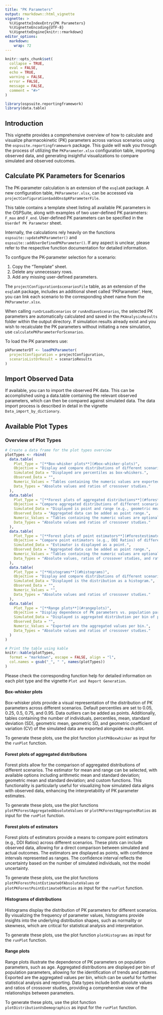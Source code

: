 ```yaml
---
title: "PK Parameters"
output: rmarkdown::html_vignette
vignette: >
  %\VignetteIndexEntry{PK Parameters}
  %\VignetteEncoding{UTF-8}
  %\VignetteEngine{knitr::rmarkdown}
editor_options: 
  markdown: 
    wrap: 72
---
```


```r
knitr::opts_chunk$set(
  collapse = TRUE,
  eval = FALSE,
  echo = TRUE,
  warning = FALSE,
  error = FALSE,
  message = FALSE,
  comment = "#>"
)
```

```r
library(ospsuite.reportingframework)
library(data.table)
```

## Introduction 

This vignette provides a comprehensive overview of how to calculate and visualize pharmacokinetic (PK) parameters across various scenarios using the `ospsuite.reportingframework` package. 
This guide will walk you through the process of utilizing the `PKParameter.xlsx` configuration table, importing observed data, and generating insightful visualizations to compare simulated and observed outcomes.

## Calculate PK Parameters for Scenarios

The PK-parameter calculation is an extension of the `esqlabR` package. A new configuration table, `PKParameter.xlsx`, can be accessed via `projectConfiguration$addOns$pKParameterFile`. 

This table contains a template sheet listing all available PK parameters in the OSPSuite, along with examples of two user-defined PK parameters: `F_max` and `F_end`. User-defined PK parameters can be specified in the `Userdef PK Parameter` sheet.

Internally, the calculations rely heavily on the functions `ospsuite::updatePKParameter()` and `ospsuite::addUserDefinedPKParameter()`. If any aspect is unclear, please refer to the respective function documentation for detailed information.

To configure the PK-parameter selection for a scenario:

1. Copy the "Template" sheet.  
2. Delete any unnecessary rows.  
3. Add any missing user-defined parameters.  

The `projectConfiguration$scenariosFile` table, as an extension of the `esqlabR` package, includes an additional sheet called 'PKParameter'. Here, you can link each scenario to the corresponding sheet name from the `PKParameter.xlsx`.

When calling `runOrLoadScenarios` or `runAndSaveScenarios`, the selected PK parameters are automatically calculated and saved in the `PKAnalysisResults` folder within the output directory. If simulation results already exist and you wish to recalculate the PK parameters without initiating a new simulation, use `calculatePKParameterForScenarios`.

To load the PK parameters use:

```r
pkParameterDT <- loadPKParameter(
  projectConfiguration = projectConfiguration,
  scenarioListOrResult = scenarioResults
)
```

## Import Observed Data

If available, you can to import the observed PK data. This can be accomplished using a data.table containing the relevant observed parameters, which can then be compared against simulated data. The data import process is described in detail in the vignette `Data_import_by_dictionary`. 

## Available Plot Types

### Overview of Plot Types

```r
# Create a data frame for the plot types overview
plotTypes <- rbind(
  data.table(
    Plot_Type = "[**Box-whisker plots**](#box-whisker-plots)",
    Objective = "Display and compare distributions of different scenarios.",
    Simulated_Data = "Displayed are percentiles as box-whiskers.",
    Observed_Data = "",
    Numeric_Values = "Tables containing the numeric values are exported additionally to each plot as CSV.",
    Data_Types = "Absolute values and ratios of crossover studies."
  ),
  data.table(
    Plot_Type = "[**Forest plots of aggregated distributions**](#forest-plots)",
    Objective = "Compare aggregated distributions of different scenarios. Compare observed data with simulated values.",
    Simulated_Data = "Displayed is point and range (e.g., geometric mean and geometric standard deviation).",
    Observed_Data = "Aggregated data can be added as point range.",
    Numeric_Values = "Tables containing the numeric values are optionally displayed.",
    Data_Types = "Absolute values and ratios of crossover studies."
  ),
  data.table(
    Plot_Type = "[**Forest plots of point estimators**](#forestestimator)",
    Objective = "Compare point estimators (e.g., DDI Ratios) of different scenarios. Compare observed data with simulated values.",
    Simulated_Data = "Estimator is displayed as a point.",
    Observed_Data = "Aggregated data can be added as point range.",
    Numeric_Values = "Tables containing the numeric values are optionally displayed.",
    Data_Types = "Absolute values, ratios of crossover studies, and ratios of scenarios if different studies."
  ),
  data.table(
    Plot_Type = "[**Histograms**](#histograms)",
    Objective = "Display and compare distributions of different scenarios.",
    Simulated_Data = "Displayed is the distribution as a histogram.",
    Observed_Data = "",
    Numeric_Values = "",
    Data_Types = "Absolute values and ratios of crossover studies."
  ),
  data.table(
    Plot_Type = "[**Range plots**](#rangeplots)",
    Objective = "Display dependence of PK parameters vs. population parameters (e.g., age).",
    Simulated_Data = "Displayed is aggregated distribution per bin of population parameter.",
    Observed_Data = "",
    Numeric_Values = "Exported are the aggregated values per bin.",
    Data_Types = "Absolute values and ratios of crossover studies."
  )
)

# Print the table using kable
knitr::kable(plotTypes,
  format = "markdown", escape = FALSE, align = "l",
  col.names = gsub("_", " ", names(plotTypes))
)
```

Please check the corresponding function help for detailed information on each plot type and the vignette `Plot and Report Generation`.

#### Box-whisker plots {#box-whisker-plots}

Box-whisker plots provide a visual representation of the distribution of PK parameters across different scenarios. Default percentiles are set to 0.05, 0.25, 0.5, 0.75, and 0.95. Data outliers can be added as points. Additionally, tables containing the number of individuals, percentiles, mean, standard deviation (SD), geometric mean, geometric SD, and geometric coefficient of variation (CV) of the simulated data are exported alongside each plot.

To generate these plots, use the plot function `plotPKBoxwhisker` as input for the `runPlot` function.

#### Forest plots of aggregated distributions {#forest-plots}

Forest plots allow for the comparison of aggregated distributions of different scenarios. The estimator for mean and range can be selected, with available options including arithmetic mean and standard deviation; geometric mean and standard deviation; and custom functions. This functionality is particularly useful for visualizing how simulated data aligns with observed data, enhancing the interpretability of PK parameter estimates.

To generate these plots, use the plot functions `plotPKForestAggregatedAbsoluteValues` or `plotPKForestAggregatedRatios` as input for the `runPlot` function.

#### Forest plots of estimators {#forestestimator}

Forest plots of estimators provide a means to compare point estimators (e.g., DDI Ratios) across different scenarios. These plots can include observed data, allowing for a direct comparison between simulated and actual outcomes. The estimators are displayed as points, with confidence intervals represented as ranges. The confidence interval reflects the uncertainty based on the number of simulated individuals, not the model uncertainty.

To generate these plots, use the plot functions `plotPKForestPointEstimateOfAbsoluteValues` or `plotPKForestPointEstimateOfRatios` as input for the `runPlot` function.

#### Histograms of distributions {#histograms}

Histograms display the distribution of PK parameters for different scenarios. By visualizing the frequency of parameter values, histograms provide insights into the underlying distribution shapes, such as normality or skewness, which are critical for statistical analysis and interpretation.

To generate these plots, use the plot function `plotHistograms` as input for the `runPlot` function.

#### Range plots {#rangeplots}

Range plots illustrate the dependence of PK parameters on population parameters, such as age. Aggregated distributions are displayed per bin of population parameters, allowing for the identification of trends and patterns. Exported are the aggregated values per bin, which can be useful for further statistical analysis and reporting. Data types include both absolute values and ratios of crossover studies, providing a comprehensive view of the relationships between parameters.

To generate these plots, use the plot function `plotDistributionVsDemographics` as input for the `runPlot` function.

